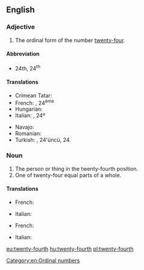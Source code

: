 ==English==

===Adjective===
{{en-adj|-}}

# The ordinal form of the number [[twenty-four]].

====Abbreviation====
* 24th, 24<sup>th</sup>

====Translations====
{{trans-top|the ordinal form of the number twenty-four}}
* Crimean Tatar: {{t|crh|yigirmi dörtünci}}
* French: {{t+|fr|vingt-quatrième}}, 24<sup>ème</sup>
* Hungarian: {{t+|hu|huszonnegyedik}}
* Italian: {{t|it|ventiquattresimo}}, 24º
{{trans-mid}}
* Navajo: {{t|nv|naadįįdį́į́ʼ góneʼ}}
* Romanian: {{t|ro|douăzeci și patrulea}}
* Turkish: {{t|tr|yirmi dördüncü}}, 24'üncü, 24.
{{trans-bottom}}

===Noun===
{{en-noun}}

# The person or thing in the twenty-fourth position.
# One of twenty-four equal parts of a whole.

====Translations====
{{trans-top|person or thing in the twenty-fourth position}}
* French: {{t+|fr|vingt-quatrième|m|f}}
{{trans-mid}}
* Italian: {{t|it|ventiquattresimo|m}}
{{trans-bottom}}

{{trans-top|one of twenty-four equal parts of a whole}}
* French: {{t+|fr|vingt-quatrième|m}}
{{trans-mid}}
* Italian: {{t|it|ventiquattresimo|m}}
{{trans-bottom}}

[[Category:en:Ordinal numbers]]

[[eu:twenty-fourth]]
[[hu:twenty-fourth]]
[[pl:twenty-fourth]]